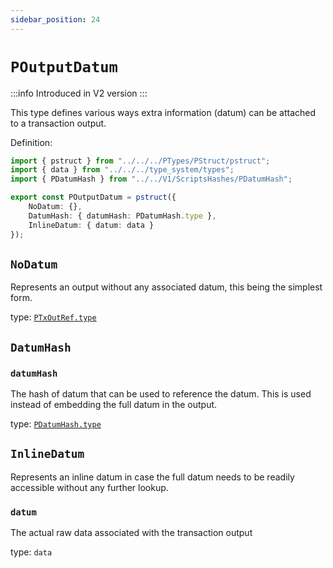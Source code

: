 ```yaml
---
sidebar_position: 24
---
```


# `POutputDatum`

:::info
Introduced in V2 version
:::

This type defines various ways extra information (datum) can be attached to a transaction output.

Definition:

```ts
import { pstruct } from "../../../PTypes/PStruct/pstruct";
import { data } from "../../../type_system/types";
import { PDatumHash } from "../../V1/ScriptsHashes/PDatumHash";

export const POutputDatum = pstruct({
    NoDatum: {},
    DatumHash: { datumHash: PDatumHash.type },
    InlineDatum: { datum: data }
});
```
## `NoDatum`

Represents an output without any associated datum, this being the simplest form.

type: [`PTxOutRef.type`](../../V1/Tx/PTxOutRef)

## `DatumHash`

### `datumHash`
The hash of datum that can be used to reference the datum. This is used instead of embedding the full datum in the output. 

type: [`PDatumHash.type`](../../V1/ScriptsHashes/PDatumHash)

## `InlineDatum`

Represents an inline datum in case the full datum needs to be readily accessible without any further lookup.

### `datum`
The actual raw data associated with the transaction output

type: `data`
